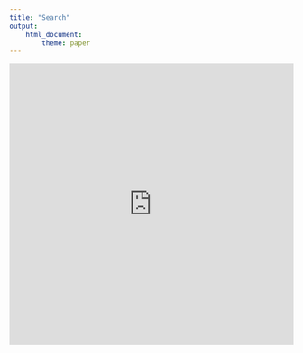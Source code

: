 ```yaml
---
title: "Search"
output:
    html_document:
        theme: paper
---
```


<iframe src="https://ctastad.shinyapps.io/table_app/" width=100% height=500px frameborder="0"></iframe>

